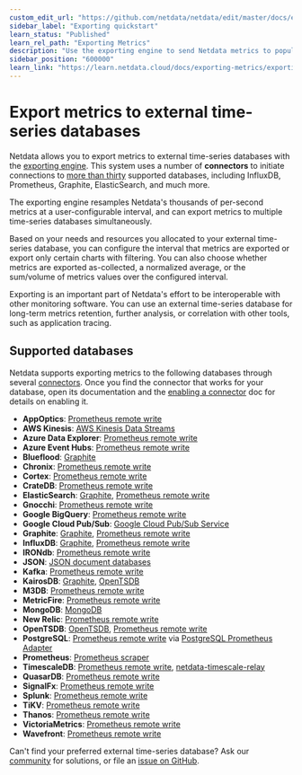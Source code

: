 ```yaml
---
custom_edit_url: "https://github.com/netdata/netdata/edit/master/docs/exporting-metrics/README.md"
sidebar_label: "Exporting quickstart"
learn_status: "Published"
learn_rel_path: "Exporting Metrics"
description: "Use the exporting engine to send Netdata metrics to popular external time series databases for long-term storage or further analysis."
sidebar_position: "600000"
learn_link: "https://learn.netdata.cloud/docs/exporting-metrics/exporting-quickstart"
---
```


# Export metrics to external time-series databases

Netdata allows you to export metrics to external time-series databases with the [exporting
engine](/docs/exporting-metrics/exporting-reference). This system uses a number of **connectors** to initiate connections to [more than
thirty](#supported-databases) supported databases, including InfluxDB, Prometheus, Graphite, ElasticSearch, and much
more.

The exporting engine resamples Netdata's thousands of per-second metrics at a user-configurable interval, and can export
metrics to multiple time-series databases simultaneously.

Based on your needs and resources you allocated to your external time-series database, you can configure the interval
that metrics are exported or export only certain charts with filtering. You can also choose whether metrics are exported
as-collected, a normalized average, or the sum/volume of metrics values over the configured interval.

Exporting is an important part of Netdata's effort to be interoperable
with other monitoring software. You can use an external time-series database for long-term metrics retention, further
analysis, or correlation with other tools, such as application tracing.

## Supported databases

Netdata supports exporting metrics to the following databases through several
[connectors](/docs/exporting-metrics/exporting-reference#features). Once you find the connector that works for your database, open its
documentation and the [enabling a connector](/docs/exporting-metrics/enable-an-exporting-connector) doc for details on enabling it.

- **AppOptics**: [Prometheus remote write](/docs/exporting-metrics/prometheus-remote-write)
- **AWS Kinesis**: [AWS Kinesis Data Streams](/docs/exporting-metrics/aws-kinesis)
- **Azure Data Explorer**: [Prometheus remote write](/docs/exporting-metrics/prometheus-remote-write)
- **Azure Event Hubs**: [Prometheus remote write](/docs/exporting-metrics/prometheus-remote-write)
- **Blueflood**: [Graphite](/docs/exporting-metrics/graphite)
- **Chronix**: [Prometheus remote write](/docs/exporting-metrics/prometheus-remote-write)
- **Cortex**: [Prometheus remote write](/docs/exporting-metrics/prometheus-remote-write)
- **CrateDB**: [Prometheus remote write](/docs/exporting-metrics/prometheus-remote-write)
- **ElasticSearch**: [Graphite](/docs/exporting-metrics/graphite), [Prometheus remote
    write](/docs/exporting-metrics/prometheus-remote-write)
- **Gnocchi**: [Prometheus remote write](/docs/exporting-metrics/prometheus-remote-write)
- **Google BigQuery**: [Prometheus remote write](/docs/exporting-metrics/prometheus-remote-write)
- **Google Cloud Pub/Sub**: [Google Cloud Pub/Sub Service](/docs/exporting-metrics/google-cloud-pub-sub)
- **Graphite**: [Graphite](/docs/exporting-metrics/graphite), [Prometheus remote
    write](/docs/exporting-metrics/prometheus-remote-write)
- **InfluxDB**: [Graphite](/docs/exporting-metrics/graphite), [Prometheus remote
    write](/docs/exporting-metrics/prometheus-remote-write)
- **IRONdb**: [Prometheus remote write](/docs/exporting-metrics/prometheus-remote-write)
- **JSON**: [JSON document databases](/docs/exporting-metrics/json)
- **Kafka**: [Prometheus remote write](/docs/exporting-metrics/prometheus-remote-write)
- **KairosDB**: [Graphite](/docs/exporting-metrics/graphite), [OpenTSDB](/docs/exporting-metrics/opentsdb)
- **M3DB**: [Prometheus remote write](/docs/exporting-metrics/prometheus-remote-write)
- **MetricFire**: [Prometheus remote write](/docs/exporting-metrics/prometheus-remote-write)
- **MongoDB**: [MongoDB](/docs/exporting-metrics/mongodb)
- **New Relic**: [Prometheus remote write](/docs/exporting-metrics/prometheus-remote-write)
- **OpenTSDB**: [OpenTSDB](/docs/exporting-metrics/opentsdb), [Prometheus remote
    write](/docs/exporting-metrics/prometheus-remote-write)
- **PostgreSQL**: [Prometheus remote write](/docs/exporting-metrics/prometheus-remote-write)
    via [PostgreSQL Prometheus Adapter](https://github.com/CrunchyData/postgresql-prometheus-adapter)
- **Prometheus**: [Prometheus scraper](/docs/exporting-metrics/prometheus)
- **TimescaleDB**: [Prometheus remote write](/docs/exporting-metrics/prometheus-remote-write),
    [netdata-timescale-relay](https://github.com/netdata/netdata/blob/master/src/exporting/TIMESCALE.md)
- **QuasarDB**: [Prometheus remote write](/docs/exporting-metrics/prometheus-remote-write)
- **SignalFx**: [Prometheus remote write](/docs/exporting-metrics/prometheus-remote-write)
- **Splunk**: [Prometheus remote write](/docs/exporting-metrics/prometheus-remote-write)
- **TiKV**: [Prometheus remote write](/docs/exporting-metrics/prometheus-remote-write)
- **Thanos**: [Prometheus remote write](/docs/exporting-metrics/prometheus-remote-write)
- **VictoriaMetrics**: [Prometheus remote write](/docs/exporting-metrics/prometheus-remote-write)
- **Wavefront**: [Prometheus remote write](/docs/exporting-metrics/prometheus-remote-write)

Can't find your preferred external time-series database? Ask our [community](https://community.netdata.cloud/) for
solutions, or file an [issue on
GitHub](https://github.com/netdata/netdata/issues/new?assignees=&labels=bug%2Cneeds+triage&template=BUG_REPORT.yml).
